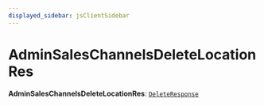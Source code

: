 ```yaml
---
displayed_sidebar: jsClientSidebar
---
```



# AdminSalesChannelsDeleteLocationRes

 **AdminSalesChannelsDeleteLocationRes**: [`DeleteResponse`](../interfaces/internal.DeleteResponse.mdx)
